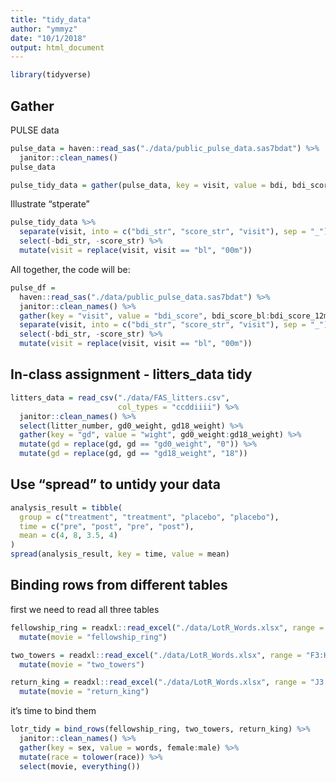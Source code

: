 ```yaml
---
title: "tidy_data"
author: "ymmyz"
date: "10/1/2018"
output: html_document
---
```


```r
library(tidyverse)
```

## Gather

PULSE data
```r
pulse_data = haven::read_sas("./data/public_pulse_data.sas7bdat") %>%
  janitor::clean_names()
pulse_data
```

```r
pulse_tidy_data = gather(pulse_data, key = visit, value = bdi, bdi_score_bl:bdi_score_12m)
```

 Illustrate "stperate"
```r
pulse_tidy_data %>%
  separate(visit, into = c("bdi_str", "score_str", "visit"), sep = "_") %>% 
  select(-bdi_str, -score_str) %>% 
  mutate(visit = replace(visit, visit == "bl", "00m"))
```

All together, the code will be:
```r
pulse_df =
  haven::read_sas("./data/public_pulse_data.sas7bdat") %>%
  janitor::clean_names() %>% 
  gather(key = "visit", value = "bdi_score", bdi_score_bl:bdi_score_12m) %>%
  separate(visit, into = c("bdi_str", "score_str", "visit"), sep = "_") %>% 
  select(-bdi_str, -score_str) %>% 
  mutate(visit = replace(visit, visit == "bl", "00m"))
```


## In-class assignment - litters_data tidy
```r
litters_data = read_csv("./data/FAS_litters.csv",
                        col_types = "ccddiiii") %>%
  janitor::clean_names() %>% 
  select(litter_number, gd0_weight, gd18_weight) %>% 
  gather(key = "gd", value = "wight", gd0_weight:gd18_weight) %>% 
  mutate(gd = replace(gd, gd == "gd0_weight", "0")) %>% 
  mutate(gd = replace(gd, gd == "gd18_weight", "18"))
```

## Use "spread" to untidy your data
```r
analysis_result = tibble(
  group = c("treatment", "treatment", "placebo", "placebo"),
  time = c("pre", "post", "pre", "post"),
  mean = c(4, 8, 3.5, 4)
)
spread(analysis_result, key = time, value = mean)
```

## Binding rows from different tables

first we need to read all three tables

```r
fellowship_ring = readxl::read_excel("./data/LotR_Words.xlsx", range = "B3:D6") %>%
  mutate(movie = "fellowship_ring")

two_towers = readxl::read_excel("./data/LotR_Words.xlsx", range = "F3:H6") %>%
  mutate(movie = "two_towers")

return_king = readxl::read_excel("./data/LotR_Words.xlsx", range = "J3:L6") %>%
  mutate(movie = "return_king")
```

it's time to bind them

```r
lotr_tidy = bind_rows(fellowship_ring, two_towers, return_king) %>% 
  janitor::clean_names() %>% 
  gather(key = sex, value = words, female:male) %>% 
  mutate(race = tolower(race)) %>% 
  select(movie, everything())
```



